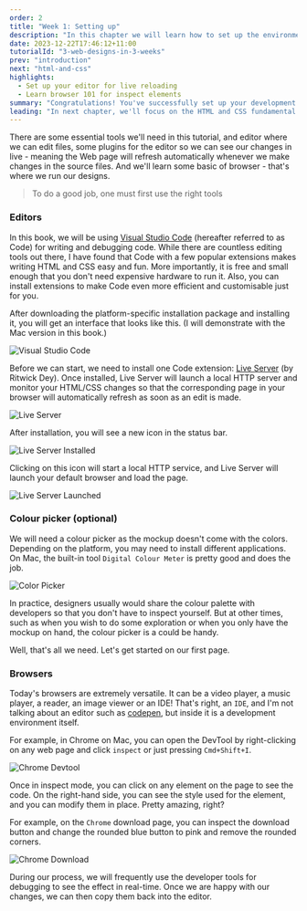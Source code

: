 ```yaml
---
order: 2
title: "Week 1: Setting up"
description: "In this chapter we will learn how to set up the environment and tools for us to use in the following chapters, if you have already familiar with the basic, feel free to skip and start from chapter 2."
date: 2023-12-22T17:46:12+11:00
tutorialId: "3-web-designs-in-3-weeks"
prev: "introduction"
next: "html-and-css"
highlights:
  - Set up your editor for live reloading
  - Learn browser 101 for inspect elements
summary: "Congratulations! You've successfully set up your development environment, which is an excellent initial achievement."
leading: "In next chapter, we'll focus on the HTML and CSS fundamental knowledge."
---
```


There are some essential tools we'll need in this tutorial, and editor where we can edit files, some plugins for the editor so we can see our changes in live - meaning
the Web page will refresh automatically whenever we make changes in the source files. And we'll learn some basic of browser - that's where we run our designs.

> To do a good job, one must first use the right tools

### Editors

In this book, we will be using [Visual Studio Code](https://code.visualstudio.com/) (hereafter referred to as Code) for writing and debugging code. While there are countless editing tools out there, I have found that Code with a few popular extensions makes writing HTML and CSS easy and fun. More importantly, it is free and small enough that you don't need expensive hardware to run it. Also, you can install extensions to make Code even more efficient and customisable just for you.

After downloading the platform-specific installation package and installing it, you will get an interface that looks like this. (I will demonstrate with the Mac version in this book.)

![Visual Studio Code](/tutorials/3-web-designs-in-3-weeks/week-1/vscode.png)

Before we can start, we need to install one Code extension: [Live Server](https://marketplace.visualstudio.com/items?itemName=ritwickdey.LiveServer) (by Ritwick Dey). Once installed, Live Server will launch a local HTTP server and monitor your HTML/CSS changes so that the corresponding page in your browser will automatically refresh as soon as an edit is made.

![Live Server](/tutorials/3-web-designs-in-3-weeks/week-1/live-server.png)

After installation, you will see a new icon in the status bar.

![Live Server Installed](/tutorials/3-web-designs-in-3-weeks/week-1/live-server-installed.png)

Clicking on this icon will start a local HTTP service, and Live Server will launch your default browser and load the page.

![Live Server Launched](/tutorials/3-web-designs-in-3-weeks/week-1/live-server-launched.png)

### Colour picker (optional)

We will need a colour picker as the mockup doesn't come with the colors. Depending on the platform, you may need to install different applications. On Mac, the built-in tool `Digital Colour Meter` is pretty good and does the job.

![Color Picker](/tutorials/3-web-designs-in-3-weeks/week-1/color-picker.png)

In practice, designers usually would share the colour palette with developers so that you don't have to inspect yourself. But at other times, such as when you wish to do some exploration or when you only have the mockup on hand, the colour picker is a could be handy.

Well, that's all we need. Let's get started on our first page.

### Browsers

Today's browsers are extremely versatile. It can be a video player, a music player, a reader, an image viewer or an IDE! That's right, an `IDE`, and I'm not talking about an editor such as [codepen](https://codepen.io/), but inside it is a development environment itself.

For example, in Chrome on Mac, you can open the DevTool by right-clicking on any web page and click `inspect` or just pressing `Cmd+Shift+I`.

![Chrome Devtool](/tutorials/3-web-designs-in-3-weeks/week-1/chrome-devtools.png)

Once in inspect mode, you can click on any element on the page to see the code. On the right-hand side, you can see the style used for the element, and you can modify them in place. Pretty amazing, right?

For example, on the `Chrome` download page, you can inspect the download button and change the rounded blue button to pink and remove the rounded corners.

![Chrome Download](/tutorials/3-web-designs-in-3-weeks/week-1/chrome-editing.png)

During our process, we will frequently use the developer tools for debugging to see the effect in real-time. Once we are happy with our changes, we can then copy them back into the editor.
